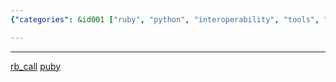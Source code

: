 ```yaml
---
{"categories": &id001 ["ruby", "python", "interoperability", "tools", "rb_call", "puby", "language"], "category": "Programming Languages", "date": "2022-11-11 10:50:31", "description": "This article discusses two tools, rb_call and puby, which enable Python programs to call Ruby functions and leverage Ruby libraries. These tools promote seamless interaction between Python and Ruby, enhancing the interoperability between the two languages.", "tags": *id001, "title": "call ruby from python"}

---
```


------
[rb_call](https://github.com/yohm/rb_call)
[puby](https://github.com/tomjnixon/puby)
